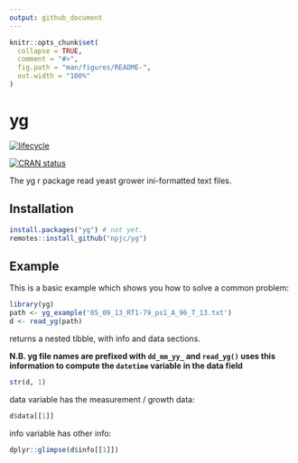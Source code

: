 ```yaml
---
output: github_document
---
```


<!-- README.md is generated from README.Rmd. Please edit that file -->

```r
knitr::opts_chunk$set(
  collapse = TRUE,
  comment = "#>",
  fig.path = "man/figures/README-",
  out.width = "100%"
)
```
# yg

[![lifecycle](https://img.shields.io/badge/lifecycle-experimental-orange.svg)](https://www.tidyverse.org/lifecycle/#experimental)

[![CRAN status](https://www.r-pkg.org/badges/version/yg)](https://cran.r-project.org/package=yg)

The yg r package read yeast grower ini-formatted text files.

## Installation

<!-- You can install the released version of yg from [CRAN](https://CRAN.R-project.org) with: -->

``` r
install.packages("yg") # not yet.
remotes::install_github("npjc/yg")
```

## Example

This is a basic example which shows you how to solve a common problem:

```r
library(yg)
path <- yg_example('05_09_13_RT1-79_ps1_A_96_T_13.txt')
d <- read_yg(path)
```

returns a nested tibble, with info and data sections.

**N.B. yg file names are prefixed with `dd_mm_yy_` and `read_yg()` uses this information to compute the `datetime` variable in the data field**

```r
str(d, 1)
```

data variable has the measurement / growth data:

```r
d$data[[1]]
```

info variable has other info:

```r
dplyr::glimpse(d$info[[1]])
```

